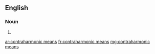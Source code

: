 ==English==

===Noun===
{{head|en}}

# {{plural of|contraharmonic mean}}

[[ar:contraharmonic means]]
[[fr:contraharmonic means]]
[[mg:contraharmonic means]]
